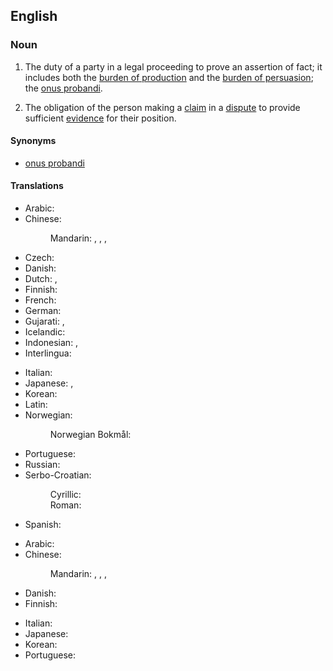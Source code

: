 ==English==
{{wikipedia}}

===Noun===
{{en-noun|burdens of proof}}

# {{lb|en|legal}} The duty of a party in a legal proceeding to prove an assertion of fact; it includes both the [[burden of production]] and the [[burden of persuasion]]; the [[onus probandi]].
# {{lb|en|epistemology}} The obligation of the person making a [[claim]] in a [[dispute]] to provide sufficient [[evidence]] for their position.

====Synonyms====
* {{sense|law}} [[onus probandi]]

====Translations====
{{trans-top|duty of a party in a legal proceeding}}
* Arabic: {{t-needed|ar}}
* Chinese:
*: Mandarin: {{t|cmn|舉證責任|sc=Hani}}, {{t|cmn|举证责任|tr=jǔzhèng zérèn|sc=Hani}}, {{t|cmn|證明責任}}, {{t|cmn|证明责任|tr=zhèngmíng zérèn}}
* Czech: {{t|cs|důkazní břemeno|n}}
* Danish: {{t|da|bevisbyrde|c}}
* Dutch: {{t+|nl|bewijslast|m}}, {{t+|nl|last|m}}
* Finnish: {{t+|fi|todistustaakka}}
* French: {{t|fr|charge de la preuve|f}}
* German: {{t|de|Beweislast|f}}
* Gujarati: {{t|gu|સાબિતીનો બોજો}}, {{t|gu|પુરાવાનો બોજો}}
* Icelandic: {{t|is|sönnunarbyrði|f}}
* Indonesian: {{t|id|beban bukti}}, {{t|id|beban pembuktian}}
* Interlingua: {{t|ia|onere del prova}}
{{trans-mid}}
* Italian: {{t|it|onere della prova|m}}
* Japanese: {{t|ja|証明責任|tr=しょうめいせきにん, shōmei sekinin|sc=Jpan}}, {{t|ja|立証責任|tr=りっしょうせきにん, risshō sekinin|sc=Jpan}}
* Korean: {{t-needed|ko}}
* Latin: {{t|la|onus probandi}}
* Norwegian:
*: Norwegian Bokmål: {{t|nb|bevisbyrde|m}}
* Portuguese: {{t+|pt|ônus da prova|m}}
* Russian: {{t|ru|бре́мя доказа́тельства|n}}
* Serbo-Croatian:
*: Cyrillic: {{t|sh|тѐрет докази́ва̄ња|m}}
*: Roman: {{t|sh|tèret dokazívānja|m}}
* Spanish: {{t|es|carga de la prueba|f}}
{{trans-bottom}}

{{trans-top|obligation of the person making a claim to provide evidence for their position}}
* Arabic: {{t-needed|ar}}
* Chinese:
*: Mandarin: {{t|cmn|舉證責任|sc=Hani}}, {{t|cmn|举证责任|tr=jǔzhèng zérèn|sc=Hani}}, {{t|cmn|證明責任}}, {{t|cmn|证明责任|tr=zhèngmíng zérèn}}
* Danish: {{t|da|bevisbyrde|c}}
* Finnish: {{t+|fi|todistustaakka}}
{{trans-mid}}
* Italian: {{t-needed|it}}
* Japanese: {{t-needed|ja}}
* Korean: {{t-needed|ko}}
* Portuguese: {{t+|pt|ônus da prova|m}}
{{trans-bottom}}